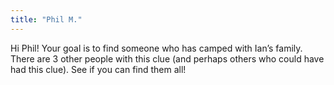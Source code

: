 ```yaml
---
title: "Phil M."
---
```


Hi Phil! Your goal is to find someone who has camped with Ian's family. There are 3 other people with this clue (and perhaps others who could have had this clue). See if you can find them all!
